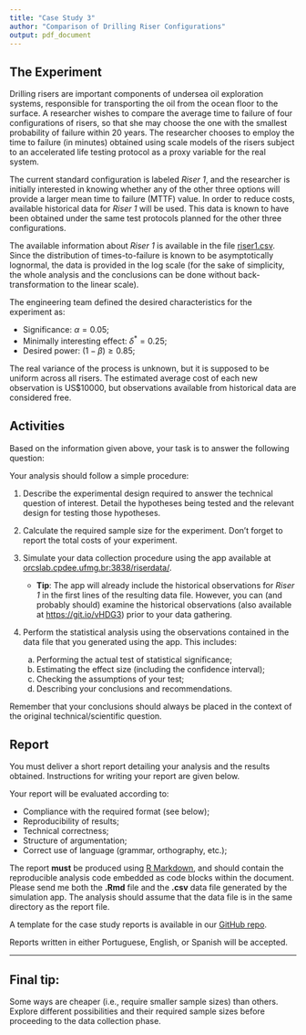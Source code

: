 ---
title: "Case Study 3"
author: "Comparison of Drilling Riser Configurations"
output: pdf_document
---

## The Experiment
Drilling risers are important components of undersea oil exploration systems, responsible for transporting the oil from the ocean floor to the surface. A researcher wishes to compare the average time to failure of four configurations of risers, so that she may choose the one with the smallest probability of failure within 20 years. The researcher chooses to employ the time to failure (in minutes) obtained using scale models of the risers subject to an accelerated life testing protocol as a proxy variable for the real system.

The current standard configuration is labeled _Riser 1_, and the researcher is initially interested in knowing whether any of the other three options will provide a larger mean time to failure (MTTF) value. In order to reduce costs, available historical data for _Riser 1_ will be used. This data is known to have been obtained under the same test protocols planned for the other three configurations.

The available information about _Riser 1_ is available in the file [riser1.csv](https://github.com/fcampelo/Design-and-Analysis-of-Experiments/blob/master/data%20files/riser1.csv). Since the distribution of times-to-failure is known to be asymptotically lognormal, the data is provided in the log scale (for the sake of simplicity, the whole analysis and the conclusions can be done without back-transformation to the linear scale).

The engineering team defined the desired characteristics for the experiment as:

- Significance: $\alpha = 0.05$;
- Minimally interesting effect: $\delta^{*} = 0.25$;
- Desired power: $(1 - \beta) \geq 0.85$;

The real variance of the process is unknown, but it is supposed to be uniform across all risers. The estimated average cost of each new observation is US$10000, but observations available from historical data are considered free.

## Activities

Based on the information given above, your task is to answer the following question: 

\begin{center}\textit{
Is any of the alternative risers better than the standard one?}\end{center}

Your analysis should follow a simple procedure:

1. Describe the experimental design required to answer the technical question of interest. Detail the hypotheses being tested and the relevant design for testing those hypotheses.
2. Calculate the required sample size for the experiment. Don't forget to report the total costs of your experiment.

3. Simulate your data collection procedure using the app available at [orcslab.cpdee.ufmg.br:3838/riserdata/](orcslab.cpdee.ufmg.br:3838/riserdata/).
    - **Tip**: The app will already include the historical observations for _Riser 1_ in the first lines of the resulting data file. However, you can (and probably should) examine the historical observations (also available at [https://git.io/vHDG3](https://git.io/vHDG3)) prior to your data gathering.

4. Perform the statistical analysis using the observations contained in the data file that you generated using the app. This includes:
    a. Performing the actual test of statistical significance;
    b. Estimating the effect size (including the confidence interval);
    c. Checking the assumptions of your test;
    d. Describing your conclusions and recommendations.

Remember that your conclusions should always be placed in the context of the original technical/scientific question.

## Report
You must deliver a short report detailing your analysis and the results obtained.  Instructions for writing your report are given below.

Your report will be evaluated according to:

- Compliance with the required format (see below);
- Reproducibility of results;
- Technical correctness;
- Structure of argumentation;
- Correct use of language (grammar, orthography, etc.);

The report **must** be produced using [R Markdown](http://rmarkdown.rstudio.com), and should contain the reproducible analysis code embedded as code blocks within the document. Please send me both the **.Rmd** file and the **.csv** data file generated by the simulation app. The analysis should assume that the data file is in the same directory as the report file. 

A template for the case study reports is available in our [GitHub repo](https://github.com/fcampelo/Design-and-Analysis-of-Experiments/tree/master/Report%20template).

Reports written in either Portuguese, English, or Spanish will be accepted.

-----
## Final tip:
Some ways are cheaper (i.e., require smaller sample sizes) than others. Explore different possibilities and their required sample sizes before proceeding to the data collection phase.